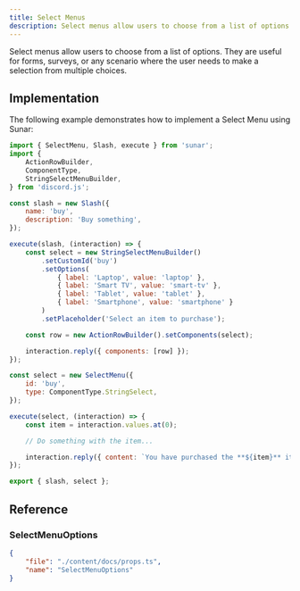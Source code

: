 ```yaml
---
title: Select Menus
description: Select menus allow users to choose from a list of options. They are useful for forms, surveys, or any scenario where the user needs to make a selection from multiple choices.
---
```


Select menus allow users to choose from a list of options. They are useful for forms, surveys, or any scenario where the user needs to make a selection from multiple choices.

<Links>
	<Link
		label="SelectMenu Builder"
		icon="github"
		link="https://github.com/sunarjs/sunar/blob/main/src/builders/selectMenu/selectMenu.ts"
	/>
	<Link
		label="SelectMenu Interactions"
		icon="discordjs"
		link="https://discord.js.org/docs/packages/discord.js/main/AnySelectMenuInteraction:TypeAlias"
	/>
	<Link
		label="API Reference"
		icon="discord"
		link="https://discord.com/developers/docs/interactions/message-components#select-menus"
	/>
</Links>

## Implementation

The following example demonstrates how to implement a Select Menu using Sunar:

```js
import { SelectMenu, Slash, execute } from 'sunar';
import {
	ActionRowBuilder,
	ComponentType,
	StringSelectMenuBuilder,
} from 'discord.js';

const slash = new Slash({
	name: 'buy',
	description: 'Buy something',
});

execute(slash, (interaction) => {
	const select = new StringSelectMenuBuilder()
		.setCustomId('buy')
		.setOptions(
			{ label: 'Laptop', value: 'laptop' },
			{ label: 'Smart TV', value: 'smart-tv' },
			{ label: 'Tablet', value: 'tablet' },
			{ label: 'Smartphone', value: 'smartphone' }
		)
		.setPlaceholder('Select an item to purchase');

	const row = new ActionRowBuilder().setComponents(select);

	interaction.reply({ components: [row] });
});

const select = new SelectMenu({
	id: 'buy',
	type: ComponentType.StringSelect,
});

execute(select, (interaction) => {
	const item = interaction.values.at(0);

	// Do something with the item...

	interaction.reply({ content: `You have purchased the **${item}** item` });
});

export { slash, select };
```

## Reference

### SelectMenuOptions

```json doc-gen:typescript
{
	"file": "./content/docs/props.ts",
	"name": "SelectMenuOptions"
}
```
